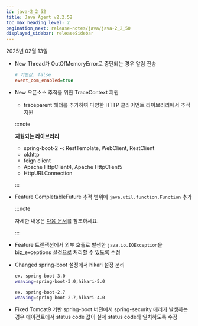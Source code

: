 ```yaml
---
id: java-2_2_52
title: Java Agent v2.2.52
toc_max_heading_level: 2
pagination_next: release-notes/java/java-2_2_50
displayed_sidebar: releaseSidebar
---
```


2025년 02월 13일

- <Status priority='1'>New</Status> Thread가 OutOfMemoryError로 중단되는 경우 알림 전송

  ```ini 
  # 기본값: false  
  event_oom_enabled=true  
  ```

- <Status priority='1'>New</Status> 오픈소스 추적을 위한 TraceContext 지원

  - traceparent 헤더를 추가하여 다양한 HTTP 클라이언트 라이브러리에서 추적 지원
  
  :::note 
  
  **지원되는 라이브러리**
  
  - spring-boot-2 ~: RestTemplate, WebClient, RestClient
  - okhttp
  - feign client
  - Apache HttpClient4, Apache HttpClient5
  - HttpURLConnection

  :::

- <Status priority='1'>Feature</Status>  CompletableFuture 추적 범위에 `java.util.function.Function` 추가

  :::note 

  자세한 내용은 [다음 문서](/java/async-tracking#completablefuture)를 참조하세요. 

  :::

- <Status priority='1'>Feature</Status> 트랜잭션에서 외부 호출로 발생한 `java.io.IOException`을 biz_exceptions 설정으로 처리할 수 있도록 수정

- <Status priority='1'>Changed</Status> spring-boot 설정에서 hikari 설정 분리

  ```bash 
  ex. spring-boot-3.0  
  weaving=spring-boot-3.0,hikari-5.0  

  ex. spring-boot-2.7  
  weaving=spring-boot-2.7,hikari-4.0  
  ```

- <Status priority='0'>Fixed</Status> Tomcat9 기반 spring-boot 버전에서 spring-security 에러가 발생하는 경우 에이전트에서 status code 값이 실제 status code와 일치하도록 수정


<DownloadJava ver="2.2.52" />